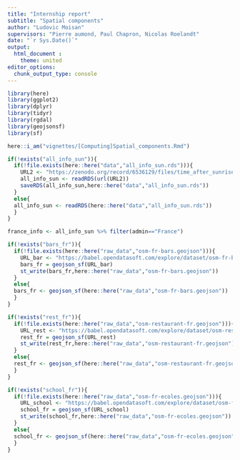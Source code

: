 ```yaml
---
title: "Internship report"
subtitle: "Spatial components"
author: "Ludovic Moisan"
supervisors: "Pierre aumond, Paul Chapron, Nicolas Roelandt"
date: "`r Sys.Date()`"
output: 
  html_document :
    theme: united
editor_options: 
  chunk_output_type: console
---
```


```r

library(here)
library(ggplot2)
library(dplyr)
library(tidyr)
library(rgdal)
library(geojsonsf)
library(sf)

```

```r

here::i_am("vignettes/[Computing]Spatial_components.Rmd")

if(!exists("all_info_sun")){
  if(!file.exists(here::here("data","all_info_sun.rds"))){
    URL2 <- "https://zenodo.org/record/6536129/files/time_after_sunrise.rds?download=1"
    all_info_sun <- readRDS(url(URL2))
    saveRDS(all_info_sun,here::here("data","all_info_sun.rds"))
  }
  else{
  all_info_sun <- readRDS(here::here("data","all_info_sun.rds"))
  }
}

france_info <- all_info_sun %>% filter(admin=="France")

```

```r

if(!exists("bars_fr")){
  if(!file.exists(here::here("raw_data","osm-fr-bars.geojson"))){
    URL_bar <- "https://babel.opendatasoft.com/explore/dataset/osm-fr-bars/download/?format=geojson&timezone=Europe/Berlin&lang=fr"
    bars_fr = geojson_sf(URL_bar)
    st_write(bars_fr,here::here("raw_data","osm-fr-bars.geojson"))
  }
  else{
  bars_fr <- geojson_sf(here::here("raw_data","osm-fr-bars.geojson"))
  }
}

if(!exists("rest_fr")){
  if(!file.exists(here::here("raw_data","osm-restaurant-fr.geojson"))){
    URL_rest <- "https://babel.opendatasoft.com/explore/dataset/osm-restaurant-fr/download/?format=geojson&timezone=Europe/Berlin&lang=fr"
    rest_fr = geojson_sf(URL_rest)
    st_write(rest_fr,here::here("raw_data","osm-restaurant-fr.geojson"))
  }
  else{
  rest_fr <- geojson_sf(here::here("raw_data","osm-restaurant-fr.geojson"))
  }
}

if(!exists("school_fr")){
  if(!file.exists(here::here("raw_data","osm-fr-ecoles.geojson"))){
    URL_school <- "https://babel.opendatasoft.com/explore/dataset/osm-fr-ecoles/download/?format=geojson&timezone=Europe/Berlin&lang=fr"
    school_fr = geojson_sf(URL_school)
    st_write(school_fr,here::here("raw_data","osm-fr-ecoles.geojson"))
  }
  else{
  school_fr <- geojson_sf(here::here("raw_data","osm-fr-ecoles.geojson"))
  }
}

```

```r



```



